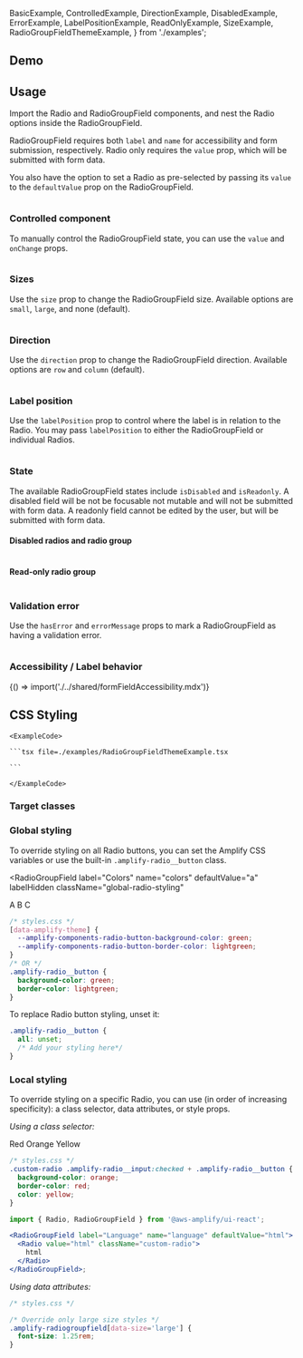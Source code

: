 

  BasicExample,
  ControlledExample,
  DirectionExample,
  DisabledExample,
  ErrorExample,
  LabelPositionExample,
  ReadOnlyExample,
  SizeExample,
  RadioGroupFieldThemeExample,
} from './examples';

## Demo

<RadioGroupFieldDemo />

## Usage

Import the Radio and RadioGroupField components, and nest the Radio options inside the RadioGroupField. 

RadioGroupField requires both `label` and `name` for accessibility and form submission, respectively. Radio only requires the `value` prop, which will be submitted with form data. 

You also have the option to set a Radio as pre-selected by passing its `value` to the `defaultValue` prop on the RadioGroupField. 

<Example>
  <BasicExample />
  <ExampleCode>

```jsx file=./examples/BasicExample.tsx

```

  </ExampleCode>
</Example>

### Controlled component

To manually control the RadioGroupField state, you can use the `value` and `onChange` props. 

<Example>
  <ControlledExample />
  <ExampleCode>

```jsx file=./examples/ControlledExample.tsx

```

  </ExampleCode>
</Example>

### Sizes

Use the `size` prop to change the RadioGroupField size. Available options are `small`, `large`, and none (default).

<Example>
  <SizeExample />
  <ExampleCode>

```jsx file=./examples/SizeExample.tsx

```

  </ExampleCode>
</Example>

### Direction

Use the `direction` prop to change the RadioGroupField direction. Available options are `row` and `column` (default).

<Example>
  <DirectionExample />
  <ExampleCode>

```jsx file=./examples/DirectionExample.tsx

```

  </ExampleCode>
</Example>

### Label position

Use the `labelPosition` prop to control where the label is in relation to the Radio. You may pass `labelPosition` to either the RadioGroupField or individual Radios.

<Example>
  <LabelPositionExample />
  <ExampleCode>

```jsx file=./examples/LabelPositionExample.tsx

```

  </ExampleCode>
</Example>

### State

The available RadioGroupField states include `isDisabled` and `isReadonly`. A disabled field will be not be focusable not mutable and will not be submitted with form data. A readonly field cannot be edited by the user, but will be submitted with form data.

#### Disabled radios and radio group

<Example>
  <DisabledExample />
  <ExampleCode>

```jsx file=./examples/DisabledExample.tsx

```

  </ExampleCode>
</Example>

#### Read-only radio group

<Example>
  <ReadOnlyExample />
  <ExampleCode>

```jsx file=./examples/ReadOnlyExample.tsx

```

  </ExampleCode>
</Example>

### Validation error

Use the `hasError` and `errorMessage` props to mark a RadioGroupField as having a validation error.

<Example>
  <ErrorExample />
  <ExampleCode>

```jsx file=./examples/ErrorExample.tsx

```

  </ExampleCode>
</Example>

### Accessibility / Label behavior

<Fragment>{() => import('./../shared/formFieldAccessibility.mdx')}</Fragment>

## CSS Styling

<ThemeExample component="RadioGroupField" link="radioGroup">
  <Example>
    <RadioGroupFieldThemeExample />
    
    <ExampleCode>

    ```tsx file=./examples/RadioGroupFieldThemeExample.tsx

    ```

    </ExampleCode>
  </Example>
</ThemeExample>

### Target classes

<ComponentStyleDisplay componentName="RadioGroupField" />

### Global styling

To override styling on all Radio buttons, you can set the Amplify CSS variables or use the built-in `.amplify-radio__button` class.

<RadioGroupField
  label="Colors"
  name="colors"
  defaultValue="a"
  labelHidden
  className="global-radio-styling"
>
  <Radio value="a">
    A
  </Radio>
  <Radio value="b">
    B
  </Radio>
  <Radio value="c">
    C
  </Radio>
</RadioGroupField>

```css
/* styles.css */
[data-amplify-theme] {
  --amplify-components-radio-button-background-color: green;
  --amplify-components-radio-button-border-color: lightgreen;
}
/* OR */
.amplify-radio__button {
  background-color: green;
  border-color: lightgreen;
}
```

To replace Radio button styling, unset it:

```css
.amplify-radio__button {
  all: unset;
  /* Add your styling here*/
}
```

### Local styling

To override styling on a specific Radio, you can use (in order of increasing specificity): a class selector, data attributes, or style props.

_Using a class selector:_

<Example>
  <RadioGroupField
    label="Colors"
    name="colors"
    defaultValue="red"
    labelHidden
  >
    <Radio value="red" className="custom-radio">
      Red
    </Radio>
    <Radio value="orange" className="custom-radio">
      Orange
    </Radio>
    <Radio value="yellow" className="custom-radio">
      Yellow
    </Radio>
  </RadioGroupField>
  
  <ExampleCode>

```css
/* styles.css */
.custom-radio .amplify-radio__input:checked + .amplify-radio__button {
  background-color: orange;
  border-color: red;
  color: yellow;
}
```

```jsx
import { Radio, RadioGroupField } from '@aws-amplify/ui-react';

<RadioGroupField label="Language" name="language" defaultValue="html">
  <Radio value="html" className="custom-radio">
    html
  </Radio>
</RadioGroupField>;
```

  </ExampleCode>
</Example>

_Using data attributes:_

```css
/* styles.css */

/* Override only large size styles */
.amplify-radiogroupfield[data-size='large'] {
  font-size: 1.25rem;
}
```
